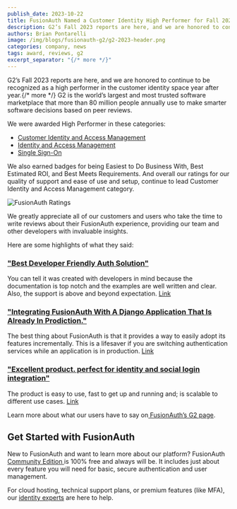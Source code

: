 ```yaml
---
publish_date: 2023-10-22
title: FusionAuth Named a Customer Identity High Performer for Fall 2023
description: G2’s Fall 2023 reports are here, and we are honored to continue to be recognized as a high performer in the customer identity space year after year.
authors: Brian Pontarelli
image: /img/blogs/fusionauth-g2/g2-2023-header.png
categories: company, news
tags: award, reviews, g2
excerpt_separator: "{/* more */}"
---
```

G2’s Fall 2023 reports are here, and we are honored to continue to be recognized as a high performer in the customer identity space year after year.{/* more */} G2 is the world’s largest and most trusted software marketplace that more than 80 million people annually use to make smarter software decisions based on peer reviews.

We were awarded High Performer in these categories:

* [Customer Identity and Access Management](https://www.g2.com/categories/customer-identity-and-access-management-ciam)
* [Identity and Access Management](https://www.g2.com/categories/identity-and-access-management-iam)
* [Single Sign-On](https://www.g2.com/categories/single-sign-on-sso)

We also earned badges for being Easiest to Do Business With, Best Estimated ROI, and Best Meets Requirements. And overall our ratings for our quality of support and ease of use and setup, continue to lead Customer Identity and Access Management category.

![FusionAuth Ratings](/img/blogs/fusionauth-g2/ratings.png)

We greatly appreciate all of our customers and users who take the time to write reviews about their FusionAuth experience, providing our team and other developers with invaluable insights. 

Here are some highlights of what they said:

### ["Best Developer Friendly Auth Solution"](https://www.g2.com/survey_responses/fusionauth-review-7300266)

You can tell it was created with developers in mind because the documentation is top notch and the examples are well written and clear. Also, the support is above and beyond expectation. [Link](https://www.g2.com/products/fusionauth/reviews/fusionauth-review-7300266)

### ["Integrating FusionAuth With A Django Application That Is Already In Prodiction."](https://www.g2.com/survey_responses/fusionauth-review-7924796)

The best thing about FusionAuth is that it provides a way to easily adopt its features incrementally. This is a lifesaver if you are switching authentication services while an application is in production. [Link](https://www.g2.com/products/fusionauth/reviews/fusionauth-review-7924796)

### ["Excellent product. perfect for identity and social login integration"](https://www.g2.com/survey_responses/fusionauth-review-7796286)

The product is easy to use, fast to get up and running and; is scalable to different use cases. [Link](https://www.g2.com/products/fusionauth/reviews/fusionauth-review-7796286)

Learn more about what our users have to say on[ FusionAuth’s G2 page](https://www.g2.com/products/fusionauth/reviews). 

## Get Started with FusionAuth

New to FusionAuth and want to learn more about our platform? FusionAuth [Community Edition ](/download)is 100% free and always will be. It includes just about every feature you will need for basic, secure authentication and user management. 

For cloud hosting, technical support plans, or premium features (like MFA), our [identity experts](/contact) are here to help.  

